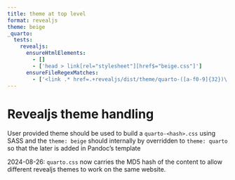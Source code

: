 ```yaml
---
title: theme at top level
format: revealjs
theme: beige
_quarto:
  tests:
    revealjs:
      ensureHtmlElements:
        - []
        - ['head > link[rel="stylesheet"][href$="beige.css"]']
      ensureFileRegexMatches:
        - ['<link .* href=.+revealjs/dist/theme/quarto-([a-f0-9]{32})\.css']
---
```


# Revealjs theme handling

User provided theme should be used to build a `quarto-<hash>.css` using SASS and the `theme: beige` should internally by overridden to `theme: quarto` so that the later is added in Pandoc's template

2024-08-26: `quarto.css` now carries the MD5 hash of the content to allow different revealjs themes to work on the same website.
